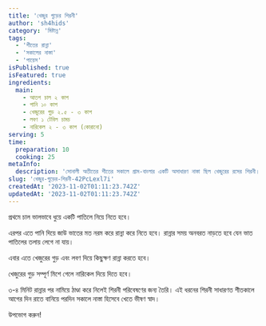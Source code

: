 ```yaml
---
title: 'খেজুর গুড়ের শিরনী'
author: 'sh4hids'
category: 'মিষ্টান্ন'
tags:
  - 'শীতের রান্না'
  - 'সকালের নাস্তা'
  - 'পায়েস'
isPublished: true
isFeatured: true
ingredients:
  main:
    - আতপ চাল ২ কাপ
    - পানি ১০ কাপ
    - খেজুরের গুড় ২.৫ - ৩ কাপ
    - লবণ ১ টেবিল চামচ
    - নারিকেল ২ - ৩ কাপ (কোরানো)
serving: 5
time:
  preparation: 10
  cooking: 25
metaInfo:
  description: 'সোনালী অতীতের শীতের সকালে গ্রাম-বাংলার একটি অসাধারণ নাস্তা ছিল খেজুরের রসের শিরনী।  রস তো আর আগের মত পাওয়া যায় না। তাই রসের পরিবর্তে থাকছে খেজুর গুড়ের সহজ একটি শিরনী রেসিপি।'
slug: 'খেজুর-গুড়ের-শিরনী-42PcLexl7i'
createdAt: '2023-11-02T01:11:23.742Z'
updatedAt: '2023-11-02T01:11:23.742Z'
---
```



<StepHeader stepNumber={1} />

প্রথমে চাল ভালভাবে ধুয়ে একটি পাতিলে নিয়ে নিতে হবে।

<StepHeader stepNumber={2} />

এরপর এতে পানি দিয়ে জাউ ভাতের মত নরম করে রান্না করে নিতে হবে। রান্নার সময় অনবরত নাড়তে হবে যেন ভাত পাতিলের তলায় লেগে না যায়।

<StepHeader stepNumber={3} />

এবার এতে খেজুরের গুড় এবং লবণ দিয়ে কিছুক্ষণ রান্না করতে হবে।

<StepHeader stepNumber={4} />

খেজুরের গুড় সম্পূর্ণ মিশে গেলে নারিকেল দিয়ে দিতে হবে।

<StepHeader stepNumber={5} />

৩-৪ মিনিট রান্নার পর নামিয়ে ঠাণ্ডা করে নিলেই শিরনী পরিবেষণের জন্য তৈরি। এই ধরনের শিরনী সাধারণত শীতকালে আগের দিন রাতে বানিয়ে পরদিন সকালে নাস্তা হিসেবে খেতে ভীষণ স্বাদ।

<StepHeader isFinalStep={true} />

উপভোগ করুন!
